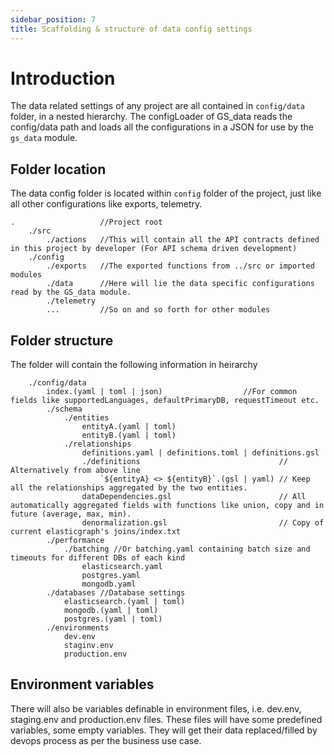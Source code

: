```yaml
---
sidebar_position: 7
title: Scaffolding & structure of data config settings
---
```


# Introduction

The data related settings of any project are all contained in `config/data` folder, in a nested hierarchy.
The configLoader of GS_data reads the config/data path and loads all the configurations in a JSON for use by the `gs_data` module.

## Folder location

The data config folder is located within `config` folder of the project, just like all other configurations like exports, telemetry.

```
.                   //Project root
    ./src
        ./actions   //This will contain all the API contracts defined in this project by developer (For API schema driven development)
    ./config
        ./exports   //The exported functions from ../src or imported modules
        ./data      //Here will lie the data specific configurations read by the GS_data module.
        ./telemetry
        ...         //So on and so forth for other modules
```

## Folder structure

The folder will contain the following information in heirarchy

```
    ./config/data
        index.(yaml | toml | json)                  //For common fields like supportedLanguages, defaultPrimaryDB, requestTimeout etc.
        ./schema
            ./entities
                entityA.(yaml | toml)
                entityB.(yaml | toml)
            ./relationships
                definitions.yaml | definitions.toml | definitions.gsl
                ./definitions                               // Alternatively from above line
                    `${entityA} <> ${entityB}`.(gsl | yaml) // Keep all the relationships aggregated by the two entities.
                dataDependencies.gsl                        // All automatically aggregated fields with functions like union, copy and in future (average, max, min).
                denormalization.gsl                         // Copy of current elasticgraph's joins/index.txt
        ./performance
            ./batching //Or batching.yaml containing batch size and timeouts for different DBs of each kind
                elasticsearch.yaml
                postgres.yaml
                mongodb.yaml
        ./databases //Database settings
            elasticsearch.(yaml | toml)
            mongodb.(yaml | toml)
            postgres.(yaml | toml)
        ./environments
            dev.env
            staginv.env
            production.env
```

## Environment variables

There will also be variables definable in environment files, i.e. dev.env, staging.env and production.env files.
These files will have some predefined variables, some empty variables. They will get their data replaced/filled by devops process as per the business use case.
